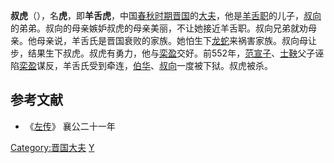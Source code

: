 {{Infobox 先秦人物
|名称= 叔虎
|图像=
|图说=
|姓=[[姬姓|姬]]
|氏=[[羊舌氏|羊舌]]
|名=虎
|字=
|别名=
|别字=无<ref>《新唐书·宰相世系表》中，叔罴是羊舌虎的字，而在左传原文中，羊舌虎和叔罴为两个人，杨伯峻认为新唐书误。</ref> 
|谥号=
|时代=春秋时期
|国家=
|身份=[[晋国|晋国]][[大夫|大夫]] 
|出生=
|逝世=前552年
|在位=
|父=[[羊舌职|羊舌职]]
|母=[[羊舌姬|羊舌姬]]
|正妻=
|妾=
|子女=
|太子=
}}
'''叔虎'''（{{bd|？||前552年||catIdx=S}}），名'''虎'''，即'''羊舌虎'''，中国[[春秋时期|春秋时期]][[晋国|晋国]]的[[大夫|大夫]]，他是[[羊舌职|羊舌职]]的儿子，[[叔向|叔向]]的弟弟。叔向的母亲嫉妒叔虎的母亲美丽，不让她接近羊舌职。叔向兄弟就劝母亲。他母亲说，羊舌氏是晋国衰败的家族。她怕生下[[龙|龙]][[蛇|蛇]]来祸害家族。叔向母让步，结果生下叔虎。叔虎有勇力，他与[[栾盈|栾盈]]交好。前552年，[[范宣子|范宣子]]、[[士鞅|士鞅]]父子诬陷[[栾盈|栾盈]]谋反，羊舌氏受到牵连，[[伯华|伯华]]、[[叔向|叔向]]一度被下狱。叔虎被杀。

==参考文献==
*《[[左传|左传]]》 襄公二十一年
{{Reflist}}

[[Category:晋国大夫|Category:晋国大夫]]
[[Category:春秋人|Y]]